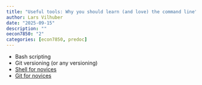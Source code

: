 ```yaml
---
title: "Useful tools: Why you should learn (and love) the command line"
author: Lars Vilhuber
date: "2025-09-15"
description: ""
oecon7850: "2"
categories: [econ7850, predoc]
---
```


- Bash scripting
- Git versioning (or any versioning)
- [Shell for novices](https://swcarpentry.github.io/shell-novice/)
- [Git for novices](https://swcarpentry.github.io/git-novice/)

